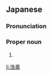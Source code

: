 ==Japanese==
{{ja-kanjitab|ひろ|あき}}

===Pronunciation===
{{ja-pron|ひろあき}}

===Proper noun===
{{ja-pos|proper|ひろあき}}

# {{given name|male|lang=ja|sort=ひろあき}}

[[li:浩章]]